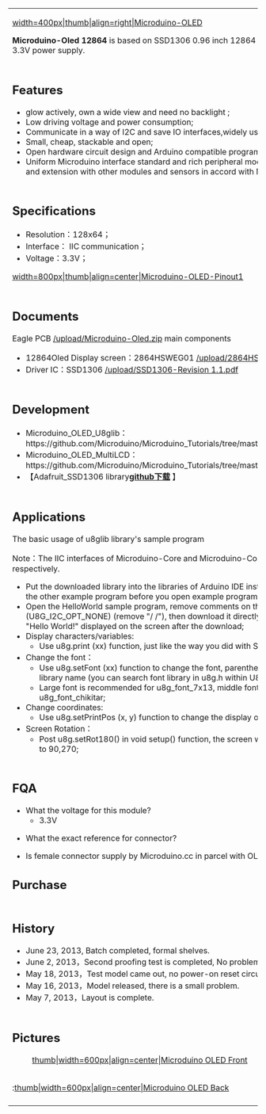 <!-- --- title:  -->
{{Language|Microduino-OLED}}
{| style="width: 800px;"
|-
|
[[/upload/Microduino-OLED-rect.jpg|width=400px|thumb|align=right|Microduino-OLED]]

'''Microduino-Oled 12864''' is based on SSD1306 0.96 inch 12864 OLED display module, adopting the I2C interface and 3.3V power supply. 

|-
|

==Features==

*glow actively, own a wide view and need no backlight ;
*Low driving voltage and power consumption;
*Communicate in a way of I2C and save IO interfaces,widely used;;
*Small, cheap, stackable and open;
*Open hardware circuit design and Arduino compatible programming development environment;
*Uniform Microduino interface standard and rich peripheral modules, capable of having a fast and flexible connection and extension with other modules and sensors  in accord with Microduino interface standard;


|-
|

==Specifications==

*Resolution：128x64；
*Interface： IIC communication；
*Voltage：3.3V；

[[/upload/OLED-Pinout-1.jpg|width=800px|thumb|align=center|Microduino-OLED-Pinout1]]

|-
|

==Documents==
Eagle PCB [[/upload/Microduino-Oled.zip]]
main components

*12864Oled Display screen：2864HSWEG01 [[/upload/2864HSWEG01.pdf]]
*Driver IC：SSD1306 [[/upload/SSD1306-Revision 1.1.pdf]]

|-
|

==Development==

*Microduino_OLED_U8glib：https://github.com/Microduino/Microduino_Tutorials/tree/master/Microduino_Libraries/_01_Microduino_OLED_U8glib
*Microduino_OLED_MultiLCD：https://github.com/Microduino/Microduino_Tutorials/tree/master/Microduino_Libraries/_01_Microduino_OLED_MultiLCD
*【Adafruit_SSD1306 library'''[https://github.com/adafruit/Adafruit_SSD1306 github下载 ]''' 】


|-
|

==Applications==
The basic usage of u8glib library's sample program  

Note：The IIC interfaces of Microduino-Core and Microduino-Core+ are "A4(SDA), A5(SCL)" and "D20(SDA), D21(SCL)" respectively.

*Put the downloaded library into the libraries of Arduino IDE installation folder. If you open Arduino IDE, please close all the other example program before you open example programs inside u8glib library;
*Open the HelloWorld sample program, remove comments on this line: U8GLIB_SSD1306_128X64 u8g (U8G_I2C_OPT_NONE) (remove "/ /"), then download it directly after it gets compiled successfully. You can see the  "Hello World!" displayed on the screen after the download;
*Display characters/variables:
**Use u8g.print (xx) function, just like the way you did with Serial.print (xx).
*Change the font：
**Use u8g.setFont (xx) function to change the font, parentheses "xx" can be replaced by the corresponding font library name (you can search font library in u8g.h within U8glib \utility folder);
**Large font is recommended for u8g_font_7x13, middle font for u8g_font_fixed_v0r and small font for u8g_font_chikitar;
*Change coordinates:
**Use u8g.setPrintPos (x, y) function to change the display of coordinates
*Screen Rotation：
**Post u8g.setRot180() in void setup() function, the screen will be flipped to 180-degree, you also can change 180 to 90,270;

|-
|

==FQA==
*What the voltage for this module?
**3.3V

*What the exact reference for connector?

*Is female connector supply by Microduino.cc in parcel with OLED?

==Purchase==

|-
|
==History==

*June 23, 2013, Batch completed, formal shelves.
*June 2, 2013，Second proofing test is completed, No problems found so far, panel batch is complete.
*May 18, 2013，Test model came out, no power-on reset circuit, not a capacitor resolved.
*May 16, 2013，Model released, there is a small problem.
*May 7, 2013，Layout is complete.


|-
|

==Pictures==
:[[/upload/Microduino-OLED-T.jpg|thumb|width=600px|align=center|Microduino OLED Front]]
<br style="clear: left"/>
:[[/upload/Microduino-OLED-B.jpg|thumb|width=600px|align=center|Microduino OLED Back]]
<br style="clear: left"/>

|-
|
|}